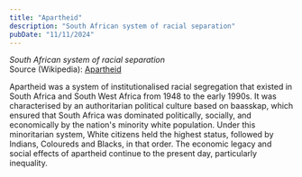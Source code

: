 ```yaml
---
title: "Apartheid"
description: "South African system of racial separation"
pubDate: "11/11/2024"
---
```


*South African system of racial separation*  
Source (Wikipedia): [Apartheid][1]

Apartheid was a system of institutionalised racial segregation that existed in South Africa and South West Africa from 1948 to the early 1990s. It was characterised by an authoritarian political culture based on baasskap, which ensured that South Africa was dominated politically, socially, and economically by the nation's minority white population. Under this minoritarian system, White citizens held the highest status, followed by Indians, Coloureds and Blacks, in that order. The economic legacy and social effects of apartheid continue to the present day, particularly inequality.

[1]: https://en.wikipedia.org/wiki/Apartheid
